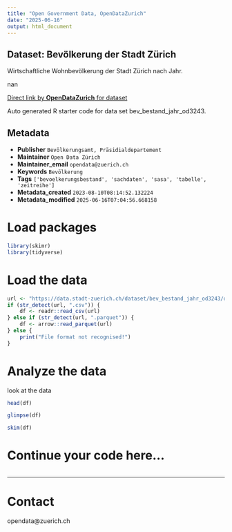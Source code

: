 ```yaml
---
title: "Open Government Data, OpenDataZurich"
date: "2025-06-16"
output: html_document
---
```


## Dataset: Bevölkerung der Stadt Zürich


Wirtschaftliche Wohnbevölkerung der Stadt Zürich nach Jahr.


nan

[Direct link by **OpenDataZurich** for dataset](https://data.stadt-zuerich.ch/dataset/bev_bestand_jahr_od3243)

Auto generated R starter code for data set bev_bestand_jahr_od3243.

## Metadata

- **Publisher** `Bevölkerungsamt, Präsidialdepartement`
- **Maintainer** `Open Data Zürich`
- **Maintainer_email** `opendata@zuerich.ch`
- **Keywords** `Bevölk­erung`
- **Tags** `['bevoelkerungsbestand', 'sachdaten', 'sasa', 'tabelle', 'zeitreihe']`
- **Metadata_created** `2023-08-10T08:14:52.132224`
- **Metadata_modified** `2025-06-16T07:04:56.668158`


# Load packages

```r
library(skimr)
library(tidyverse)
```

# Load the data

```r
url <- "https://data.stadt-zuerich.ch/dataset/bev_bestand_jahr_od3243/download/BEV324OD3243.csv"
if (str_detect(url, ".csv")) {
    df <- readr::read_csv(url)
} else if (str_detect(url, ".parquet")) {
    df <- arrow::read_parquet(url)
} else {
    print("File format not recognised!")
}
```

# Analyze the data

look at the data
```r
head(df)
```

```r
glimpse(df)
```

```r
skim(df)
```

# Continue your code here...

```r

```

------------------------------------------------------------------------

# Contact

opendata@zuerich.ch
